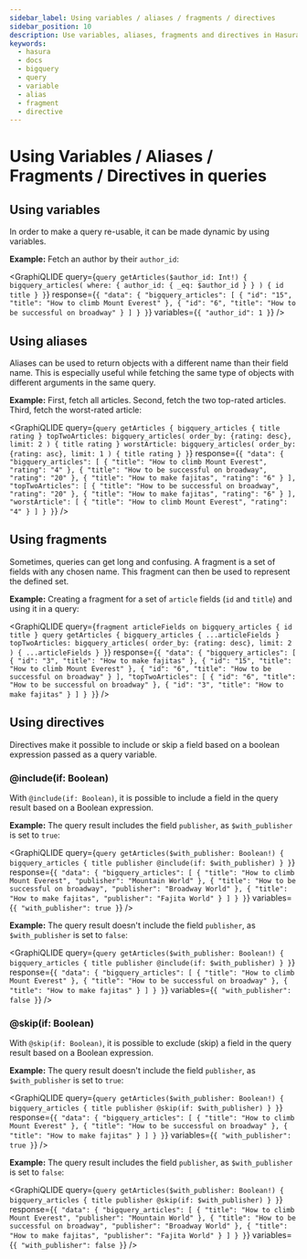 ```yaml
---
sidebar_label: Using variables / aliases / fragments / directives
sidebar_position: 10
description: Use variables, aliases, fragments and directives in Hasura queries
keywords:
  - hasura
  - docs
  - bigquery
  - query
  - variable
  - alias
  - fragment
  - directive
---
```



# Using Variables / Aliases / Fragments / Directives in queries

## Using variables

In order to make a query re-usable, it can be made dynamic by using
variables.

**Example:** Fetch an author by their `author_id`:

<GraphiQLIDE
  query={`query getArticles($author_id: Int!) {
  bigquery_articles(
    where: { author_id: { _eq: $author_id } }
  ) {
    id
    title
  }
}`}
response={`{
  "data": {
    "bigquery_articles": [
      {
        "id": "15",
        "title": "How to climb Mount Everest"
      },
      {
        "id": "6",
        "title": "How to be successful on broadway"
      }
    ]
  }
}`}
variables={`{
  "author_id": 1
}`}
/>

## Using aliases

Aliases can be used to return objects with a different name than their
field name. This is especially useful while fetching the same type of
objects with different arguments in the same query.

**Example:** First, fetch all articles. Second, fetch the two top-rated
articles. Third, fetch the worst-rated article:

<GraphiQLIDE
  query={`query getArticles {
  bigquery_articles {
    title
    rating
  }
  topTwoArticles: bigquery_articles(
    order_by: {rating: desc},
    limit: 2
  ) {
    title
    rating
  }
  worstArticle: bigquery_articles(
    order_by: {rating: asc},
    limit: 1
  ) {
    title
    rating
  }
}`}
response={`{
  "data": {
    "bigquery_articles": [
      {
        "title": "How to climb Mount Everest",
        "rating": "4"
      },
      {
        "title": "How to be successful on broadway",
        "rating": "20"
      },
      {
        "title": "How to make fajitas",
        "rating": "6"
      }
    ],
    "topTwoArticles": [
      {
        "title": "How to be successful on broadway",
        "rating": "20"
      },
      {
        "title": "How to make fajitas",
        "rating": "6"
      }
    ],
    "worstArticle": [
      {
        "title": "How to climb Mount Everest",
        "rating": "4"
      }
    ]
  }
}`}
/>

## Using fragments

Sometimes, queries can get long and confusing. A fragment is a set of
fields with any chosen name. This fragment can then be used to represent
the defined set.

**Example:** Creating a fragment for a set of `article` fields (`id` and
`title`) and using it in a query:

<GraphiQLIDE
  query={`fragment articleFields on bigquery_articles {
  id
  title
}
query getArticles {
  bigquery_articles {
    ...articleFields
  }
  topTwoArticles: bigquery_articles(
    order_by: {rating: desc},
    limit: 2
  ) {
    ...articleFields
  }
}`}
response={`{
  "data": {
    "bigquery_articles": [
      {
        "id": "3",
        "title": "How to make fajitas"
      },
      {
        "id": "15",
        "title": "How to climb Mount Everest"
      },
      {
        "id": "6",
        "title": "How to be successful on broadway"
      }
    ],
    "topTwoArticles": [
      {
        "id": "6",
        "title": "How to be successful on broadway"
      },
      {
        "id": "3",
        "title": "How to make fajitas"
      }
    ]
  }
}`}
/>

## Using directives

Directives make it possible to include or skip a field based on a
boolean expression passed as a query variable.

### @include(if: Boolean)

With `@include(if: Boolean)`, it is possible to include a field in the
query result based on a Boolean expression.

**Example:** The query result includes the field `publisher`, as
`$with_publisher` is set to `true`:

<GraphiQLIDE
  query={`query getArticles($with_publisher: Boolean!) {
  bigquery_articles {
    title
    publisher @include(if: $with_publisher)
  }
}`}
response={`{
  "data": {
    "bigquery_articles": [
      {
        "title": "How to climb Mount Everest",
        "publisher": "Mountain World"
      },
      {
        "title": "How to be successful on broadway",
        "publisher": "Broadway World"
      },
      {
        "title": "How to make fajitas",
        "publisher": "Fajita World"
      }
    ]
  }
}`}
variables={`{
  "with_publisher": true
}`}
/>

**Example:** The query result doesn't include the field `publisher`, as
`$with_publisher` is set to `false`:

<GraphiQLIDE
  query={`query getArticles($with_publisher: Boolean!) {
  bigquery_articles {
    title
    publisher @include(if: $with_publisher)
  }
}`}
response={`{
  "data": {
    "bigquery_articles": [
      {
        "title": "How to climb Mount Everest"
      },
      {
        "title": "How to be successful on broadway"
      },
      {
        "title": "How to make fajitas"
      }
    ]
  }
}`}
variables={`{
  "with_publisher": false
}`}
/>

### @skip(if: Boolean)

With `@skip(if: Boolean)`, it is possible to exclude (skip) a field in
the query result based on a Boolean expression.

**Example:** The query result doesn't include the field `publisher`, as
`$with_publisher` is set to `true`:

<GraphiQLIDE
  query={`query getArticles($with_publisher: Boolean!) {
  bigquery_articles {
    title
    publisher @skip(if: $with_publisher)
  }
}`}
response={`{
  "data": {
    "bigquery_articles": [
      {
        "title": "How to climb Mount Everest"
      },
      {
        "title": "How to be successful on broadway"
      },
      {
        "title": "How to make fajitas"
      }
    ]
  }
}`}
variables={`{
  "with_publisher": true
}`}
/>

**Example:** The query result includes the field `publisher`, as
`$with_publisher` is set to `false`:

<GraphiQLIDE
  query={`query getArticles($with_publisher: Boolean!) {
  bigquery_articles {
    title
    publisher @skip(if: $with_publisher)
  }
}`}
response={`{
  "data": {
    "bigquery_articles": [
      {
        "title": "How to climb Mount Everest",
        "publisher": "Mountain World"
      },
      {
        "title": "How to be successful on broadway",
        "publisher": "Broadway World"
      },
      {
        "title": "How to make fajitas",
        "publisher": "Fajita World"
      }
    ]
  }
}`}
variables={`{
  "with_publisher": false
}`}
/>
